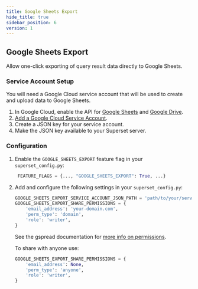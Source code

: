 ```yaml
---
title: Google Sheets Export
hide_title: true
sidebar_position: 6
version: 1
---
```


## Google Sheets Export

Allow one-click exporting of query result data directly to Google Sheets.

### Service Account Setup

You will need a Google Cloud service account that will be used to create and upload data to Google Sheets.

1. In Google Cloud, enable the API for [Google Sheets](https://console.cloud.google.com/apis/api/sheets.googleapis.com/) and [Google Drive](https://console.cloud.google.com/apis/api/drive.googleapis.com/).
2. [Add a Google Cloud Service Account](https://console.cloud.google.com/apis/credentials).
3. Create a JSON key for your service account.
4. Make the JSON key available to your Superset server.

### Configuration

1. Enable the `GOOGLE_SHEETS_EXPORT` feature flag in your `superset_config.py`:
   ```python
    FEATURE_FLAGS = {..., "GOOGLE_SHEETS_EXPORT": True, ...}
    ```
2. Add and configure the following settings in your `superset_config.py`:
   ```python
   GOOGLE_SHEETS_EXPORT_SERVICE_ACCOUNT_JSON_PATH = 'path/to/your/service-account.json'
   GOOGLE_SHEETS_EXPORT_SHARE_PERMISSIONS = {
       'email_address': 'your-domain.com',
       'perm_type': 'domain',
       'role': 'writer',
   }
   ```
   See the gspread documentation for [more info on permissions](https://docs.gspread.org/en/master/api/models/spreadsheet.html#gspread.spreadsheet.Spreadsheet.share).

   To share with anyone use:
   ```python
   GOOGLE_SHEETS_EXPORT_SHARE_PERMISSIONS = {
       'email_address': None,
       'perm_type': 'anyone',
       'role': 'writer',
   }
   ```
